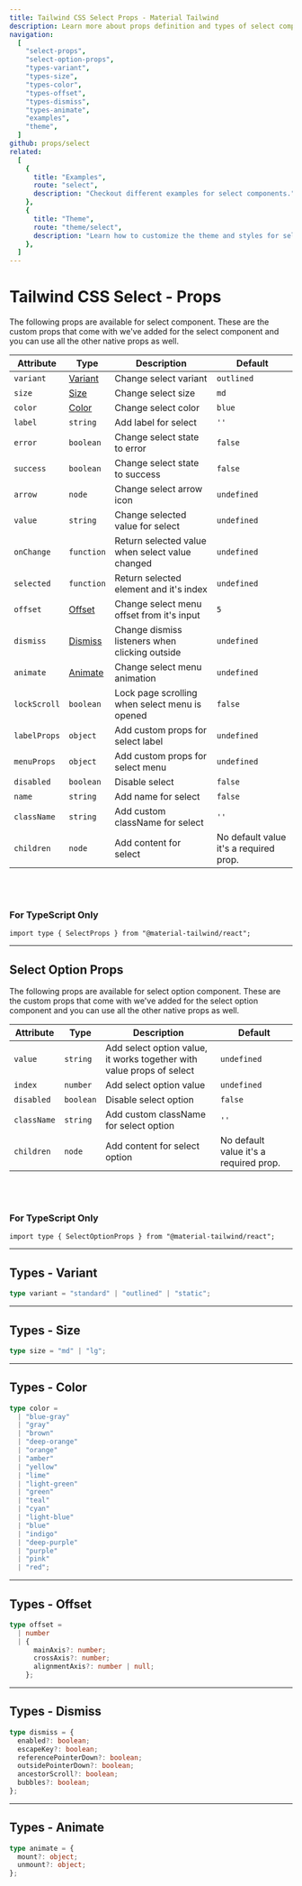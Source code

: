 ```yaml
---
title: Tailwind CSS Select Props - Material Tailwind
description: Learn more about props definition and types of select component.
navigation:
  [
    "select-props",
    "select-option-props",
    "types-variant",
    "types-size",
    "types-color",
    "types-offset",
    "types-dismiss",
    "types-animate",
    "examples",
    "theme",
  ]
github: props/select
related:
  [
    {
      title: "Examples",
      route: "select",
      description: "Checkout different examples for select components.",
    },
    {
      title: "Theme",
      route: "theme/select",
      description: "Learn how to customize the theme and styles for select components.",
    },
  ]
---
```


# Tailwind CSS Select - Props

<span id="select-props" className="scroll-mt-48" />
The following props are available for select component. These are the custom props
that come with we've added for the select component and you can use all the other
native props as well.

| Attribute    | Type                      | Description                                     | Default                                |
| ------------ | ------------------------- | ----------------------------------------------- | -------------------------------------- |
| `variant`    | [Variant](#types-variant) | Change select variant                           | <Code>outlined</Code>                  |
| `size`       | [Size](#types-size)       | Change select size                              | <Code>md</Code>                        |
| `color`      | [Color](#types-color)     | Change select color                             | <Code>blue</Code>                      |
| `label`      | <Code>string</Code>       | Add label for select                            | `''`                                   |
| `error`      | <Code>boolean</Code>      | Change select state to error                    | <Code>false</Code>                     |
| `success`    | <Code>boolean</Code>      | Change select state to success                  | <Code>false</Code>                     |
| `arrow`      | <Code>node</Code>         | Change select arrow icon                        | <Code>undefined</Code>                 |
| `value`      | <Code>string</Code>       | Change selected value for select                | <Code>undefined</Code>                 |
| `onChange`   | <Code>function</Code>     | Return selected value when select value changed | <Code>undefined</Code>                 |
| `selected`   | <Code>function</Code>     | Return selected element and it's index          | <Code>undefined</Code>                 |
| `offset`     | [Offset](#types-offset)   | Change select menu offset from it's input       | <Code>5</Code>                         |
| `dismiss`    | [Dismiss](#types-dismiss) | Change dismiss listeners when clicking outside  | <Code>undefined</Code>                 |
| `animate`    | [Animate](#types-animate) | Change select menu animation                    | <Code>undefined</Code>                 |
| `lockScroll` | <Code>boolean</Code>      | Lock page scrolling when select menu is opened  | <Code>false</Code>                     |
| `labelProps` | <Code>object</Code>       | Add custom props for select label               | <Code>undefined</Code>                 |
| `menuProps`  | <Code>object</Code>       | Add custom props for select menu                | <Code>undefined</Code>                 |
| `disabled`   | <Code>boolean</Code>      | Disable select                                  | <Code>false</Code>                     |
| `name`       | <Code>string</Code>       | Add name for select                             | <Code>false</Code>                     |
| `className`  | <Code>string</Code>       | Add custom className for select                 | `''`                                   |
| `children`   | <Code>node</Code>         | Add content for select                          | No default value it's a required prop. |

<br />
<br />

### For TypeScript Only

```tsx
import type { SelectProps } from "@material-tailwind/react";
```

---

## Select Option Props

<span id="select-option-props" className="scroll-mt-48" />
The following props are available for select option component. These are the custom
props that come with we've added for the select option component and you can use
all the other native props as well.

| Attribute   | Type                 | Description                                                           | Default                                |
| ----------- | -------------------- | --------------------------------------------------------------------- | -------------------------------------- |
| `value`     | <Code>string</Code>  | Add select option value, it works together with value props of select | <Code>undefined</Code>                 |
| `index`     | <Code>number</Code>  | Add select option value                                               | <Code>undefined</Code>                 |
| `disabled`  | <Code>boolean</Code> | Disable select option                                                 | <Code>false</Code>                     |
| `className` | <Code>string</Code>  | Add custom className for select option                                | `''`                                   |
| `children`  | <Code>node</Code>    | Add content for select option                                         | No default value it's a required prop. |

<br />
<br />

### For TypeScript Only

```tsx
import type { SelectOptionProps } from "@material-tailwind/react";
```

---

## Types - Variant

<span id="types-variant" className="scroll-mt-48" />

```ts
type variant = "standard" | "outlined" | "static";
```

---

## Types - Size

<span id="types-size" className="scroll-mt-48" />

```ts
type size = "md" | "lg";
```

---

## Types - Color

<span id="types-color" className="scroll-mt-48" />

```ts
type color =
  | "blue-gray"
  | "gray"
  | "brown"
  | "deep-orange"
  | "orange"
  | "amber"
  | "yellow"
  | "lime"
  | "light-green"
  | "green"
  | "teal"
  | "cyan"
  | "light-blue"
  | "blue"
  | "indigo"
  | "deep-purple"
  | "purple"
  | "pink"
  | "red";
```

---

## Types - Offset

<span id="types-offset" className="scroll-mt-48" />

```ts
type offset =
  | number
  | {
      mainAxis?: number;
      crossAxis?: number;
      alignmentAxis?: number | null;
    };
```

---

## Types - Dismiss

<span id="types-dismiss" className="scroll-mt-48" />

```ts
type dismiss = {
  enabled?: boolean;
  escapeKey?: boolean;
  referencePointerDown?: boolean;
  outsidePointerDown?: boolean;
  ancestorScroll?: boolean;
  bubbles?: boolean;
};
```

---

## Types - Animate

<span id="types-animate" className="scroll-mt-48" />

```ts
type animate = {
  mount?: object;
  unmount?: object;
};
```

<span id="examples" className="scroll-mt-48" />
<span id="theme" className="scroll-mt-48" />
